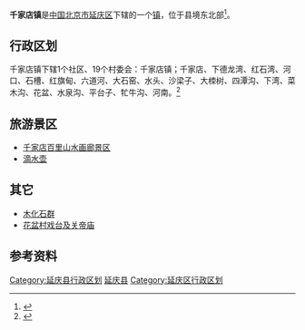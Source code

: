 {{中国乡级行政区
|景观照片文件名 = 花盆村 - panoramio.jpg
|景观照片描述 = 花盆村
|汉语拼音 = 
|其他语言 = 
|其他语言名称 = 
|旧称 = 
|地名出处 = 
|位置图文件名 = 
|位置图描述 = 
|自定义图片= 
|建置时间 = 
|政府驻地 = 
|毗邻 = 
|总面积 = 371平方千米
|总人口 = 
|总人口年份 = 
|户籍人口 = 1.1万
|户籍人口年份 = 
|常住人口 = 
|常住人口年份 = 
|人口密度 = 
|GDP = 
|GDP年份 = 
|邮政编码 = 102100
|电话区号 = 10
|官方网站 = 
|网站名称 = 
|11/02/29/107/000}}

'''千家店镇'''是[[中华人民共和国|中国]][[北京市|北京市]][[延庆区|延庆区]]下辖的一个[[镇|镇]]，位于县境东北部<ref>{{Cite web |url=http://www.chinaquhua.cn/beijing/ |title=千家店镇 |accessdate=2011-08-10 |archive-date=2011-08-10 |archive-url=https://web.archive.org/web/20110810192804/http://www.chinaquhua.cn/beijing/ |dead-url=yes }}</ref>。

==行政区划==
千家店镇下辖1个社区、19个村委会：千家店镇；千家店、下德龙湾、红石湾、河口、石槽、红旗甸、六道河、大石窑、水头、沙梁子、大栜树、四潭沟、下湾、菜木沟、花盆、水泉沟、平台子、牤牛沟、河南。<ref>{{Cite web |url=http://www.xzqh.org/html/2009/1017/341.html |title=延庆县行政区划 |accessdate=2011-08-10 |archive-date=2012-03-24 |archive-url=https://web.archive.org/web/20120324221842/http://www.xzqh.org/html/2009/1017/341.html |dead-url=no }}</ref>

== 旅游景区 ==
* [[千家店百里山水画廊景区|千家店百里山水画廊景区]]
* [[滴水壶|滴水壶]]

== 其它 ==
* [[延庆硅化木国家地质公园|木化石群]]
* [[花盆村戏台及关帝庙|花盆村戏台及关帝庙]]

==参考资料==
{{reflist}}

{{延庆县行政区划}}
{{北京行政区划小作品}}
[[Category:延庆县行政区划|Category:延庆县行政区划]]
[[Category:北京市乡镇|延庆县]]
[[Category:延庆区行政区划|Category:延庆区行政区划]]